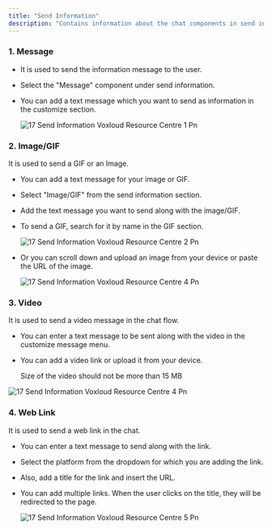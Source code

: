 ```yaml
---
title: "Send Information"
description: "Contains information about the chat components in send information."
---
```


### **1. Message**

- It is used to send the information message to the user.
- Select the "Message" component under send information.
- You can add a text message which you want to send as information in the customize section.

  ![17 Send Information  Voxloud Resource Centre 1 Pn](/images/how-botpenguin-works/send-info/17.send_information__Voxloud_resource_centre-1.png)

### **2. Image/GIF**

It is used to send a GIF or an Image.

- You can add a text message for your image or GIF.
- Select "Image/GIF" from the send information section.
- Add the text message you want to send along with the image/GIF.
- To send a GIF, search for it by name in the GIF section.

  ![17 Send Information  Voxloud Resource Centre 2 Pn](/images/how-botpenguin-works/send-info/17.send_information__Voxloud_resource_centre-2.png)


- Or you can scroll down and upload an image from your device or paste the URL of the image.

  ![17 Send Information  Voxloud Resource Centre 4 Pn](/images/how-botpenguin-works/send-info/17.send_information__Voxloud_resource_centre-3.png)

### **3. Video**

It is used to send a video message in the chat flow.

- You can enter a text message to be sent along with the video in the customize message menu.
- You can add a video link or upload it from your device.

  <Info>
    Size of the video should not be more than 15 MB
  </Info>

![17 Send Information  Voxloud Resource Centre 4 Pn](/images/how-botpenguin-works/send-info/17.send_information__Voxloud_resource_centre-4.png)

### **4. Web Link**

It is used to send a web link in the chat.

- You can enter a text message to send along with the link.
- Select the platform from the dropdown for which you are adding the link.
- Also, add a title for the link and insert the URL.
- You can add multiple links. When the user clicks on the title, they will be redirected to the page.

  ![17 Send Information  Voxloud Resource Centre 5 Pn](/images/how-botpenguin-works/send-info/17.send_information__Voxloud_resource_centre-5.png)